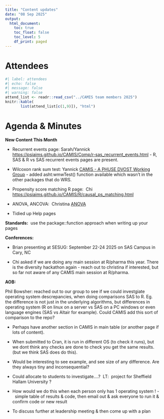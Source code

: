 ```yaml
---
title: "Content updates"
date: "08 Sep 2025"
output:
  html_document: 
    toc: true
    toc_float: false
    toc_level: 5
    df_print: paged
---
```


# Attendees

```r
#| label: attendees
#| echo: false
#| message: false
#| warning: false
attend_list <- readr::read_csv("../CAMIS team members 2025")
knitr::kable(
       list(attend_list[c(1,9)]), "html")
```

# Agenda & Minutes

**New Content This Month**

-   Recurrent events page: Sarah/Yannick <https://psiaims.github.io/CAMIS/Comp/r-sas_recurrent_events.html> - R, SAS & R vs SAS recurrent events pages are present.

-   Wilcoxon rank sum test: Yannick [CAMIS - A PHUSE DVOST Working Group](https://psiaims.github.io/CAMIS/) - added asht:wmwTest() function available which wasn't in the other packages that do WRS.

-   Propensity score matching R page:  Chi  <https://psiaims.github.io/CAMIS/R/causal_ps_matching.html>

-   ANOVA, ANCOVA:  Christina [ANOVA](https://psiaims.github.io/CAMIS/R/anova.html)

-   Tidied up Help pages\

**Standards:**  use the package::function approach when writing up your pages

**Conferences:**

-   Brian presenting at SESUG: September 22-24 2025 on SAS Campus in Cary, NC

-   Chi asked if we are doing any main session at R/pharma this year. There is the diversity hackathon again - reach out to christina if interested, but so far not aware of any CAMIS main session at R/pharma.

**AOB:**

Phil Bowsher: reached out to our group to see if we could investgiate operating system descrepancies, when doing comparisons SAS to R. Eg. the difference is not just in the underlying algorithms, but differences in operating system (R on linux on a server vs SAS on a PC windows or even language engines (SAS vs Altair for example). Could CAMIS add this sort of comparison to the repo?  

-   Perhaps have another section in CAMIS in main table (or another page if lots of content).

-   When submitted to Cran, it is run in different OS (to check it runs), but we dont think any checks are done to check you get the same results. (but we think SAS does do this).

-   Would be interesting to see example, and see size of any difference. Are they always tiny and inconsequential?

-   Could allocate to students to investigate....?  LT:  project for Sheffield Hallam University ?

-   How would we do this when each person only has 1 operating system ! -  simple table of results & code, then email out & ask everyone to run it & confirm code or new result

-   To discuss further at leadership meeting & then come up with a plan
